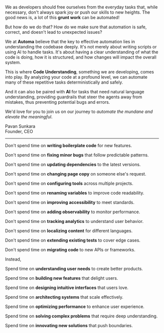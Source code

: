 We as developers should free ourselves from the everyday tasks that,
while necessary, don't always spark joy or push our skills to new heights.
The good news is, a lot of this **grunt work** can be automated!

But how do we do that? How do we make sure that automation is
safe, correct, and doesn't lead to unexpected issues?

We at **Automa** believe that the key to effective automation lies in
understanding the codebase deeply. It's not merely about writing scripts or using AI to
handle tasks. It's about having a clear understanding of what the code is doing,
how it is structured, and how changes will impact the overall system.

This is where **Code Understanding**, something we are developing, comes into play.
By analyzing your code at a profound level, we can automate many of these repetitive tasks
deterministically and safely.

And it can also be paired with **AI** for tasks that need natural language understanding,
providing guardrails that steer the agents away from mistakes, thus preventing
potential bugs and errors.

We'd love for you to join us on our journey to _automate the mundane and elevate the
meaningful_.

Pavan Sunkara<br/> Founder, CEO

---

Don't spend time on **writing boilerplate code** for new features.

Don't spend time on **fixing minor bugs** that follow predictable patterns.

Don't spend time on **updating dependencies** to the latest versions.

Don't spend time on **changing page copy** on someone else's request.

Don't spend time on **configuring tools** across multiple projects.

Don't spend time on **renaming variables** to improve code readability.

Don't spend time on **improving accessibility** to meet standards.

Don't spend time on **adding observability** to monitor performance.

Don't spend time on **tracking analytics** to understand user behavior.

Don't spend time on **localizing content** for different languages.

Don't spend time on **extending existing tests** to cover edge cases.

Don't spend time on **migrating code** to new APIs or frameworks.

Instead,

Spend time on **understanding user needs** to create better products.

Spend time on **building new features** that delight users.

Spend time on **designing intuitive interfaces** that users love.

Spend time on **architecting systems** that scale effectively.

Spend time on **optimizing performance** to enhance user experience.

Spend time on **solving complex problems** that require deep understanding.

Spend time on **innovating new solutions** that push boundaries.
